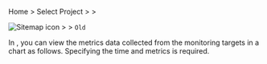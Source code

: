 <InDoc product="oracle-v1,cubrid,mssql,tibero">

Home &gt; Select Project &gt; <Cmdname sid="side_analysis" className="uitext" /> &gt; <Cmdname sid="side_counter" className="uitext" />

</InDoc>

<InDoc product="postgresql,oracle,oracle-pro,mysql,redis,mongodb,altibase">

![Sitemap icon](/img/ic-sitemap.svg) <Cmdname sid="sitemap" className="uitext" /> &gt; <Cmdname sid="side_analysis" className="uitext" /> &gt; <Cmdname sid="side_counter" className="uitext" /> <code className="oldfunc">Old</code>

</InDoc>

In <Cmdname sid="side_counter" className="uitext" />, you can view the metrics data collected from the monitoring targets in a chart as follows. Specifying the time and metrics is required.
